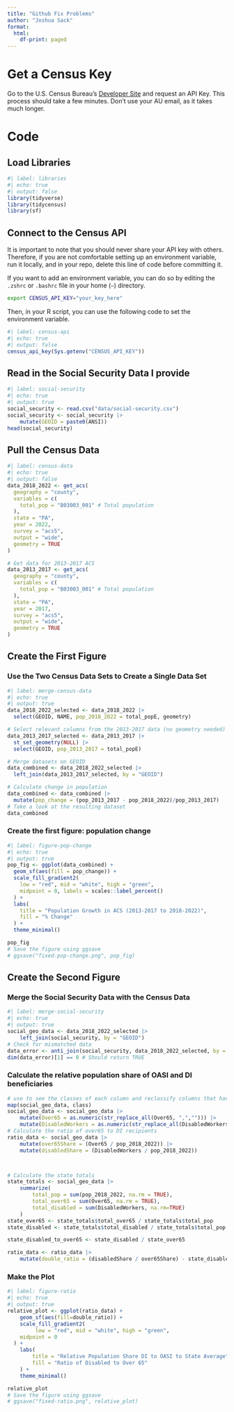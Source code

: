 ```yaml
---
title: "Github Fix Problems"
author: "Joshua Sack"
format:
  html:
    df-print: paged
---
```


# Get a Census Key

Go to the U.S. Census Bureau's [Developer Site](https://www.census.gov/developers/) and request an API Key. This process should take a few minutes. Don't use your AU email, as it takes much longer.

# Code

## Load Libraries

```r
#| label: libraries
#| echo: true
#| output: false
library(tidyverse)
library(tidycensus)
library(sf)
```

## Connect to the Census API

It is important to note that you should never share your API key with others. Therefore, if you are not comfortable setting up an environment variable, run it locally, and in your repo, delete this line of code before committing it.

If you want to add an environment variable, you can do so by editing the `.zshrc` or `.bashrc` file in your home (`~`) directory.

``` bash
export CENSUS_API_KEY="your_key_here"
```

Then, in your R script, you can use the following code to set the environment variable.

```r
#| label: census-api
#| echo: true
#| output: false
census_api_key(Sys.getenv("CENSUS_API_KEY"))
```

## Read in the Social Security Data I provide

```r
#| label: social-security
#| echo: true
#| output: true
social_security <- read.csv("data/social-security.csv")
social_security <- social_security |>
    mutate(GEOID = paste0(ANSI))
head(social_security)
```

## Pull the Census Data

```r
#| label: census-data
#| echo: true
#| output: false
data_2018_2022 <- get_acs(
  geography = "county",
  variables = c(
    total_pop = "B03003_001" # Total population
  ),
  state = "PA",
  year = 2022,
  survey = "acs5",
  output = "wide",
  geometry = TRUE
)

# Get data for 2013-2017 ACS
data_2013_2017 <- get_acs(
  geography = "county",
  variables = c(
    total_pop = "B03003_001" # Total population
  ),
  state = "PA",
  year = 2017,
  survey = "acs5",
  output = "wide",
  geometry = TRUE
)
```

## Create the First Figure

### Use the Two Census Data Sets to Create a Single Data Set

```r
#| label: merge-census-data
#| echo: true
#| output: true
data_2018_2022_selected <- data_2018_2022 |>
  select(GEOID, NAME, pop_2018_2022 = total_popE, geometry)

# Select relevant columns from the 2013-2017 data (no geometry needed)
data_2013_2017_selected <- data_2013_2017 |>
  st_set_geometry(NULL) |>
  select(GEOID, pop_2013_2017 = total_popE)

# Merge datasets on GEOID
data_combined <- data_2018_2022_selected |>
  left_join(data_2013_2017_selected, by = "GEOID")

# Calculate change in population
data_combined <- data_combined |>
  mutate(pop_change = (pop_2013_2017 - pop_2018_2022)/pop_2013_2017)
# Take a look at the resulting dataset
data_combined
```

### Create the first figure: population change

```r
#| label: figure-pop-change
#| echo: true
#| output: true
pop_fig <- ggplot(data_combined) +
  geom_sf(aes(fill = pop_change)) +
  scale_fill_gradient2(
    low = "red", mid = "white", high = "green",
    midpoint = 0, labels = scales::label_percent()
  ) +
  labs(
    title = "Population Growth in ACS (2013-2017 to 2018-2022)",
    fill = "% Change"
  ) +
  theme_minimal()

pop_fig
# Save the figure using ggsave
# ggsave("fixed-pop-change.png", pop_fig)
```

## Create the Second Figure

### Merge the Social Security Data with the Census Data

```r
#| label: merge-social-security
#| echo: true
#| output: true
social_geo_data <- data_2018_2022_selected |>
    left_join(social_security, by = "GEOID")
# Check for mismatched data
data_error <- anti_join(social_security, data_2018_2022_selected, by = "GEOID")
dim(data_error)[1] == 0 # Should return TRUE
```

### Calculate the relative population share of OASI and DI beneficiaries

```r

# use to see the classes of each column and reclassify columns that have been classified as character but need to be numeric
map(social_geo_data, class)
social_geo_data <- social_geo_data |> 
    mutate(Over65 = as.numeric(str_replace_all(Over65, ",",""))) |> 
    mutate(DisabledWorkers = as.numeric(str_replace_all(DisabledWorkers, ",","")))  
# Calculate the ratio of over65 to DI recipients
ratio_data <- social_geo_data |> 
    mutate(over65Share = (Over65 / pop_2018_2022)) |>
    mutate(disabledShare = (DisabledWorkers / pop_2018_2022))



# Calculate the state totals
state_totals <- social_geo_data |>
    summarize(
        total_pop = sum(pop_2018_2022, na.rm = TRUE),
        total_over65 = sum(Over65, na.rm = TRUE),
        total_disabled = sum(DisabledWorkers, na.rm=TRUE)
    )
state_over65 <- state_totals$total_over65 / state_totals$total_pop
state_disabled <- state_totals$total_disabled / state_totals$total_pop

state_disabled_to_over65 <- state_disabled / state_over65

ratio_data <- ratio_data |>
    mutate(double_ratio = (disabledShare / over65Share) - state_disabled_to_over65)
```

### Make the Plot

```r
#| label: figure-ratio
#| echo: true
#| output: true
relative_plot <- ggplot(ratio_data) + 
    geom_sf(aes(fill=double_ratio)) +
    scale_fill_gradient2(
         low = "red", mid = "white", high = "green",
    midpoint = 0
  ) +
    labs(
        title = "Relative Population Share DI to OASI to State Average",
        fill = "Ratio of Disabled to Over 65"
    ) +
    theme_minimal()

relative_plot
# Save the figure using ggsave
# ggsave("fixed-ratio.png", relative_plot)
```
